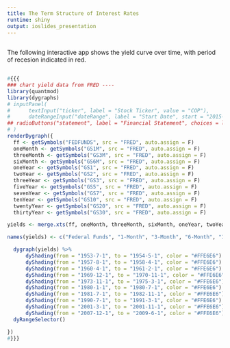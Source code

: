 ```yaml
---
title: The Term Structure of Interest Rates
runtime: shiny
output: ioslides_presentation
---
```


##

The following interactive app shows the yield curve over time, with period of recesion indicated in red.



##

<!-- yield curve with recessions -->

```r
#{{{
### chart yield data from FRED ----
library(quantmod)
library(dygraphs)
# inputPanel(
# 	   textInput("ticker", label = "Stock Ticker", value = "COP"),
# 	   dateRangeInput("dateRange", label = "Start Date", start = "2015-01-01", end = Sys.Date())
## radioButtons("statement", label = "Financial Statement", choices = list("Balance Sheet" = 1, "Income Statement" = 2), selected = 2)
# )
renderDygraph({
  ff <- getSymbols("FEDFUNDS", src = "FRED", auto.assign = F)
  oneMonth <- getSymbols("GS1M", src = "FRED", auto.assign = F)
  threeMonth <- getSymbols("GS3M", src = "FRED", auto.assign = F)
  sixMonth <- getSymbols("GS6M", src = "FRED", auto.assign = F)
  oneYear <- getSymbols("GS1", src = "FRED", auto.assign = F)
  twoYear <- getSymbols("GS2", src = "FRED", auto.assign = F)
  threeYear <- getSymbols("GS3", src = "FRED", auto.assign = F)
  fiveYear <- getSymbols("GS5", src = "FRED", auto.assign = F)
  sevenYear <- getSymbols("GS7", src = "FRED", auto.assign = F)
  tenYear <- getSymbols("GS10", src = "FRED", auto.assign = F)
  twentyYear <- getSymbols("GS20", src = "FRED", auto.assign = F)
  thirtyYear <- getSymbols("GS30", src = "FRED", auto.assign = F)

yields <- merge.xts(ff, oneMonth, threeMonth, sixMonth, oneYear, twoYear, threeYear, fiveYear, sevenYear, tenYear, twentyYear, thirtyYear, join = "outer")

names(yields) <- c("Federal Funds", "1-Month", "3-Month", "6-Month", "1-Year", "2-Year", "3-Year", "5-Year", "7-Year", "10-Year", "20-Year", "30-Year")

  dygraph(yields) %>%
      dyShading(from = "1953-7-1", to = "1954-5-1", color = "#FFE6E6") %>%
      dyShading(from = "1957-8-1", to = "1958-4-1", color = "#FFE6E6") %>%
      dyShading(from = "1960-4-1", to = "1961-2-1", color = "#FFE6E6") %>%
      dyShading(from = "1969-12-1", to = "1970-11-1", color = "#FFE6E6") %>%
      dyShading(from = "1973-11-1", to = "1975-3-1", color = "#FFE6E6") %>%
      dyShading(from = "1980-1-1", to = "1980-7-1", color = "#FFE6E6") %>%
      dyShading(from = "1981-7-1", to = "1982-11-1", color = "#FFE6E6") %>%
      dyShading(from = "1990-7-1", to = "1991-3-1", color = "#FFE6E6") %>%
      dyShading(from = "2001-3-1", to = "2001-11-1", color = "#FFE6E6") %>%
      dyShading(from = "2007-12-1", to = "2009-6-1", color = "#FFE6E6") %>%
  dyRangeSelector()

})
#}}}
```
